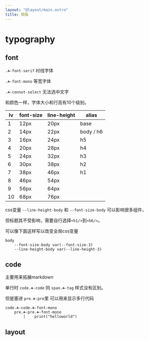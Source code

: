 ```yaml
---
layout: "@layout/main.astro"
title: 排版
---
```



# typography

## font

`.☘-font-serif` 衬线字体

`.☘-font-mono` 等宽字体

`.☘-connot-select` 无法选中文字

和颜色一样，字体大小和行高有10个级别。

| lv | font-size | line-height |   alias   |
| -- | --------- | ----------- | --------- |
|  1 |      12px |        20px | base      |
|  2 |      14px |        22px | body / h6 |
|  3 |      16px |        24px |        h5 |
|  4 |      20px |        28px |        h4 |
|  5 |      24px |        32px |        h3 |
|  6 |      30px |        38px |        h2 |
|  7 |      38px |        46px |        h1 |
|  8 |      46px |        54px |           |
|  9 |      56px |        64px |           |
| 10 |      68px |        76px |           |

css变量 `--line-height-body` 和 `--font-size-body` 可以影响很多组件，

但标题其不受影响，需要自行选择`<h1/>`到`<h6/>`。

可以像下面这样写以改变全局css变量

```stylus
body
    --font-size-body var(--font-size-3)
    --line-height-body var(--line-height-3)
```


## code

主要用来拓展markdown

单行时 `code.☘-code` 同 `span.☘-tag` 样式没有区别。

但是塞进 `pre.☘-pre`里 可以用来显示多行代码

```pug
code.☘-code.☘-font-mono
    pre.☘-pre.☘-font-mono
        |    print("helloworld")
```

## layout

<Layouts />
